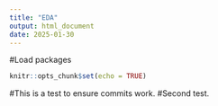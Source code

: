 ```yaml
---
title: "EDA"
output: html_document
date: 2025-01-30
---
```


#Load packages
```r
knitr::opts_chunk$set(echo = TRUE)
```


#This is a test to ensure commits work.
#Second test.